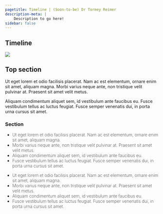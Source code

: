 ```yaml
---
pagetitle: Timeline | (Soon-to-be) Dr Tormey Reimer
description-meta: |
    Description to go here!
sidebar: false
---
```

::: {.column-screen .hero-img .hero-strip-page .align-items-end}
# Timeline {.hero-text-page}
:::

:::::: {.grid .justify-content-space-evenly .text-center}
::::: {.g-col-4 .align-self-center}
![](https://via.placeholder.com/500x450)
:::::

::::: {.g-col-8 .align-self-center}
## Top section

Ut eget lorem et odio facilisis placerat. Nam ac est elementum, ornare enim sit amet, aliquam magna. Morbi varius neque ante, non tristique velit pulvinar at. Praesent sit amet velit metus.

Aliquam condimentum aliquet sem, id vestibulum ante faucibus eu. Fusce vestibulum tellus ac luctus feugiat. Fusce semper venenatis dui, in porta urna cursus sit amet.
:::::
::::::

::: {.line-behind .column-screen-inset}
::: span
:::
### Section
:::

:::::: {.grid .justify-content-space-evenly style="font-weight:250;"}
::::: {.g-col-6 .align-self-center}
- Ut eget lorem et odio facilisis placerat. Nam ac est elementum, ornare enim sit amet, aliquam magna. 
- Morbi varius neque ante, non tristique velit pulvinar at. Praesent sit amet velit metus.
- Aliquam condimentum aliquet sem, id vestibulum ante faucibus eu. 
- Fusce vestibulum tellus ac luctus feugiat. Fusce semper venenatis dui, in porta urna cursus sit amet.
:::::

::::: {.g-col-6 .align-self-center}
- Ut eget lorem et odio facilisis placerat. Nam ac est elementum, ornare enim sit amet, aliquam magna. 
- Morbi varius neque ante, non tristique velit pulvinar at. Praesent sit amet velit metus.
- Aliquam condimentum aliquet sem, id vestibulum ante faucibus eu. 
- Fusce vestibulum tellus ac luctus feugiat. Fusce semper venenatis dui, in porta urna cursus sit amet.
:::::
::::::




